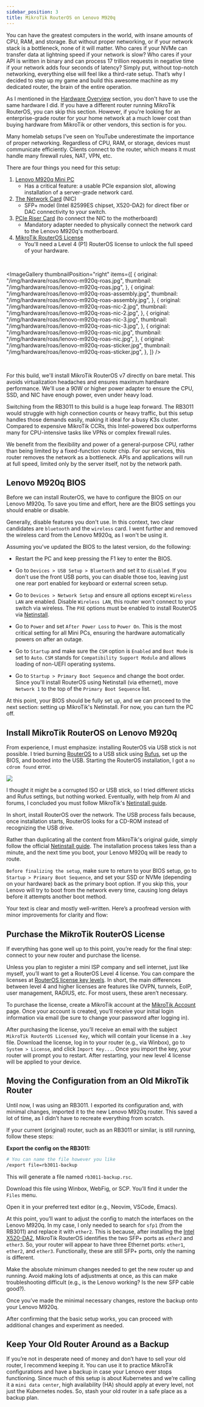 ```yaml
---
sidebar_position: 3
title: MikroTik RouterOS on Lenovo M920q
---
```


You can have the greatest computers in the world, with insane amounts of CPU, RAM, and storage. But without proper networking, or if your network stack is a bottleneck, none of it will matter. Who cares if your NVMe can transfer data at lightning speed if your network is slow? Who cares if your API is written in binary and can process 17 trillion requests in negative time if your network adds four seconds of latency? Simply put, without top-notch networking, everything else will feel like a third-rate setup. That’s why I decided to step up my game and build this awesome machine as my dedicated router, the brain of the entire operation.

As I mentioned in the [Hardware Overview](../../hardware-raspberry-pi-setup/hardware.mdx) section, you don't have to use the same hardware I did. If you have a different router running MikroTik RouterOS, you can skip this section. However, if you're looking for an enterprise-grade router for your home network at a much lower cost than buying hardware from MikroTik or other vendors, this section is for you.

Many homelab setups I’ve seen on YouTube underestimate the importance of proper networking. Regardless of CPU, RAM, or storage, devices must communicate efficiently. Clients connect to the router, which means it must handle many firewall rules, NAT, VPN, etc.

There are four things you need for this setup:

1. [Lenovo M920q Mini PC](https://www.ebay.com/sch/i.html?_nkw=Lenovo+M920Q&_sacat=0&_from=R40&_trksid=p2332490.m570.l1313)
   - Has a critical feature: a usable PCIe expansion slot, allowing installation of a server-grade network card.
2. [The Network Card](https://www.aliexpress.com/item/1005005920672631.html?spm=a2g0o.order_list.order_list_main.11.329f180254cPlG) (NIC)
   - SFP+ model (Intel 82599ES chipset, X520-DA2) for direct fiber or DAC connectivity to your switch.
3. [PCIe Riser Card](https://www.aliexpress.com/item/1005007593015885.html?spm=a2g0o.order_list.order_list_main.5.329f180254cPlG) (to connect the NIC to the motherboard)
   - Mandatory adapter needed to physically connect the network card to the Lenovo M920q's motherboard.
4. [MikroTik RouterOS License](https://help.mikrotik.com/docs/spaces/ROS/pages/328149/RouterOS+license+keys)
   - You'll need a Level 4 (P1) RouterOS license to unlock the full speed of your hardware.

<br />


<ImageGallery
  thumbnailPosition="right"
  items={[
    {
      original: "/img/hardware/roas/lenovo-m920q-roas.jpg",
      thumbnail: "/img/hardware/roas/lenovo-m920q-roas.jpg",
    },
    {
      original: "/img/hardware/roas/lenovo-m920q-roas-assembly.jpg",
      thumbnail: "/img/hardware/roas/lenovo-m920q-roas-assembly.jpg",
    },
    {
      original: "/img/hardware/roas/lenovo-m920q-roas-nic-2.jpg",
      thumbnail: "/img/hardware/roas/lenovo-m920q-roas-nic-2.jpg",
    },
    {
      original: "/img/hardware/roas/lenovo-m920q-roas-nic-3.jpg",
      thumbnail: "/img/hardware/roas/lenovo-m920q-roas-nic-3.jpg",
    },
    {
      original: "/img/hardware/roas/lenovo-m920q-roas-nic.jpg",
      thumbnail: "/img/hardware/roas/lenovo-m920q-roas-nic.jpg",
    },
    {
      original: "/img/hardware/roas/lenovo-m920q-roas-sticker.jpg",
      thumbnail: "/img/hardware/roas/lenovo-m920q-roas-sticker.jpg",
    },
  ]}
/>

<br />

For this build, we'll install MikroTik RouterOS v7 directly on bare metal. This avoids virtualization headaches and ensures maximum hardware performance. We'll use a 90W or higher power adapter to ensure the CPU, SSD, and NIC have enough power, even under heavy load.

Switching from the RB3011 to this build is a huge leap forward. The RB3011 would struggle with high connection counts or heavy traffic, but this setup handles those demands easily, making it ideal for a busy K3s cluster. Compared to expensive MikroTik CCRs, this Intel-powered box outperforms many for CPU-intensive tasks like VPNs or complex firewall rules.

We benefit from the flexibility and power of a general-purpose CPU, rather than being limited by a fixed-function router chip. For our services, this router removes the network as a bottleneck. APIs and applications will run at full speed, limited only by the server itself, not by the network path.

## Lenovo M920q BIOS

Before we can install RouterOS, we have to configure the BIOS on our Lenovo M920q. To save you time and effort, here are the BIOS settings you should enable or disable.

Generally, disable features you don't use. In this context, two clear candidates are `bluetooth` and the `wireless` card. I went further and removed the wireless card from the Lenovo M920q, as I won't be using it.

Assuming you've updated the BIOS to the latest version, do the following:

- Restart the PC and keep pressing the F1 key to enter the BIOS.

- Go to `Devices > USB Setup > Bluetooth` and set it to `disabled`. If you don't use the front USB ports, you can disable those too, leaving just one rear port enabled for keyboard or external screen setup.

- Go to `Devices > Network Setup` and ensure all options except `Wireless LAN` are enabled. Disable `Wireless LAN`, this router won't connect to your switch via wireless. The `PXE` options must be enabled to install RouterOS via [Netinstall](https://help.mikrotik.com/docs/spaces/ROS/pages/24805390/Netinstall).

- Go to `Power` and set `After Power Loss` to `Power On`. This is the most critical setting for all Mini PCs, ensuring the hardware automatically powers on after an outage.

- Go to `Startup` and make sure the `CSM` option is `Enabled` and `Boot Mode` is set to `Auto`. `CSM` stands for `Compatibility Support Module` and allows loading of non-UEFI operating systems.

- Go to `Startup > Primary Boot Sequence` and change the boot order. Since you'll install RouterOS using Netinstall (via ethernet), move `Network 1` to the top of the `Primary Boot Sequence` list.

At this point, your BIOS should be fully set up, and we can proceed to the next section: setting up MikroTik's Netinstall. For now, you can turn the PC off.

## Install MikroTik RouterOS on Lenovo M920q

From experience, I must emphasize: installing RouterOS via USB stick is not possible. I tried burning [RouterOS](https://mikrotik.com/software) to a USB stick using [Rufus](https://rufus.ie/en/), set up the BIOS, and booted into the USB. Starting the RouterOS installation, I got a `no cdrom found` error.

<img src="/img/mikrotik-no-cdrom-found.jpg" />

<br />

I thought it might be a corrupted ISO or USB stick, so I tried different sticks and Rufus settings, but nothing worked. Eventually, with help from AI and forums, I concluded you must follow MikroTik's [Netinstall guide](https://help.mikrotik.com/docs/spaces/ROS/pages/24805390/Netinstall).

In short, install RouterOS over the network. The USB process fails because, once installation starts, RouterOS looks for a CD-ROM instead of recognizing the USB drive.

Rather than duplicating all the content from MikroTik's original guide, simply follow the official [Netinstall guide](https://help.mikrotik.com/docs/spaces/ROS/pages/24805390/Netinstall). The installation process takes less than a minute, and the next time you boot, your Lenovo M920q will be ready to route.

`Before finalizing the setup`, make sure to return to your BIOS setup, go to `Startup > Primary Boot Sequence`, and set your SSD or NVMe (depending on your hardware) back as the primary boot option. If you skip this, your Lenovo will try to boot from the network every time, causing long delays before it attempts another boot method.

Your text is clear and mostly well-written. Here’s a proofread version with minor improvements for clarity and flow:

## Purchase the MikroTik RouterOS License

If everything has gone well up to this point, you’re ready for the final step: connect to your new router and purchase the license.

Unless you plan to register a mini ISP company and sell internet, just like myself, you’ll want to get a RouterOS Level 4 license. You can compare the licenses at [RouterOS license key levels](https://help.mikrotik.com/docs/spaces/ROS/pages/328149/RouterOS+license+keys#RouterOSlicensekeys-RouterOSlicensekeylevels). In short, the main differences between level 4 and higher licenses are features like OVPN, tunnels, EoIP, user management, RADIUS, etc. For most users, these aren’t necessary.

To purchase the license, create a MikroTik account at the [MikroTik Account](https://mikrotik.com/client/) page. Once your account is created, you’ll receive your initial login information via email (be sure to change your password after logging in).

After purchasing the license, you’ll receive an email with the subject `MikroTik RouterOS Licensed Key`, which will contain your license in a `.key` file. Download the license, log in to your router (e.g., via Winbox), go to `System > License`, and click `Import Key...`. Once you import the key, your router will prompt you to restart. After restarting, your new level 4 license will be applied to your device.

## Moving the Configuration from an Old MikroTik Router

Until now, I was using an RB3011. I exported its configuration and, with minimal changes, imported it to the new Lenovo M920q router. This saved a lot of time, as I didn’t have to recreate everything from scratch.

If your current (original) router, such as an RB3011 or similar, is still running, follow these steps:

**Export the config on the RB3011:**

```bash
# You can name the file however you like
/export file=rb3011-backup
```

This will generate a file named `rb3011-backup.rsc`.

Download this file using Winbox, WebFig, or SCP. You’ll find it under the `Files` menu.

Open it in your preferred text editor (e.g., Neovim, VSCode, Emacs).

At this point, you’ll want to adjust the config to match the interfaces on the Lenovo M920q. In my case, I only needed to search for `sfp1` (from the RB3011) and replace it with `ether2`. This is because, after installing the [Intel X520-DA2](https://www.aliexpress.com/item/1005005920672631.html?spm=a2g0o.order_list.order_list_main.11.329f180254cPlG), MikroTik RouterOS identifies the two SFP+ ports as `ether2` and `ether3`. So, your router will appear to have three Ethernet ports: `ether1`, `ether2`, and `ether3`. Functionally, these are still SFP+ ports, only the naming is different.

Make the absolute minimum changes needed to get the new router up and running. Avoid making lots of adjustments at once, as this can make troubleshooting difficult (e.g., is the Lenovo working? Is the new SFP cable good?).

Once you’ve made the minimal necessary changes, restore the backup onto your Lenovo M920q.

After confirming that the basic setup works, you can proceed with additional changes and experiment as needed.

## Keep Your Old Router Around as a Backup

If you’re not in desperate need of money and don’t have to sell your old router, I recommend keeping it. You can use it to practice MikroTik configurations and have a backup in case your Lenovo ever stops functioning. Since much of this setup is about Kubernetes and we’re calling it a `mini data center`, high availability (HA) should apply at every level, not just the Kubernetes nodes. So, stash your old router in a safe place as a backup plan.
